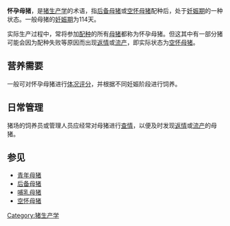 {{Unreferenced|time=2019-02-06T05:46:41+00:00}}
'''怀孕母猪'''，是[[猪生产学|猪生产学]]的术语，指[[后备母猪|后备母猪]]或[[空怀母猪|空怀母猪]]配种后，处于[[妊娠期|妊娠期]]的一种状态。一般母猪的[[妊娠期|妊娠期]]为114天。

实际生产过程中，常将参加[[配种|配种]]的所有[[母猪|母猪]]都称为怀孕母猪。但这其中有一部分猪可能会因为配种失败等原因而出现[[返情|返情]]或[[流产|流产]]，即实际状态为[[空怀母猪|空怀母猪]]。

== 营养需要 ==
一般可对怀孕母猪进行[[体况评分|体况评分]]，并根据不同妊娠阶段进行饲养。

== 日常管理 ==
猪场的饲养员或管理人员应经常对母猪进行[[查情|查情]]，以便及时发现[[返情|返情]]或[[流产|流产]]的母猪。

==参见==
* [[青年母猪|青年母猪]]
* [[后备母猪|后备母猪]]
* [[哺乳母猪|哺乳母猪]]
* [[空怀母猪|空怀母猪]]

{{agri-stub}}

[[Category:猪生产学|Category:猪生产学]]